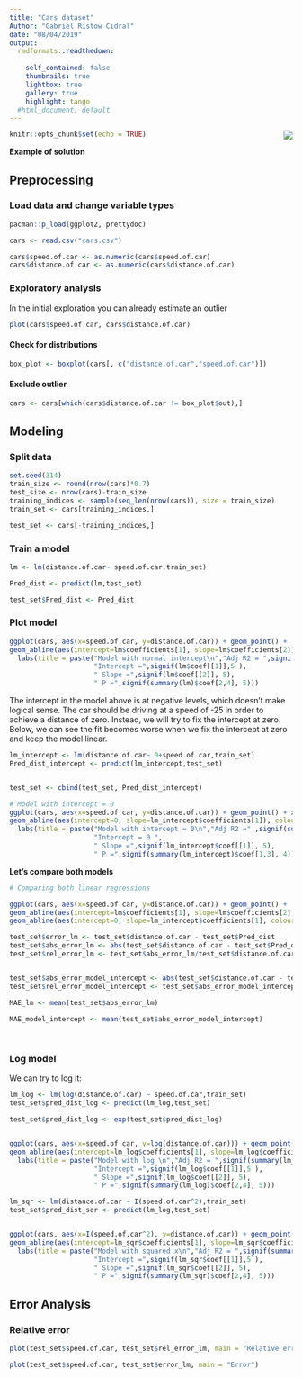```yaml
---
title: "Cars dataset"
Author: "Gabriel Ristow Cidral"
date: "08/04/2019"
output:
  rmdformats::readthedown:
    
    self_contained: false
    thumbnails: true
    lightbox: true
    gallery: true
    highlight: tango
  #html_document: default
---
```


<img style="float: right;" src="https://media.timtul.com/media/network22/ubiqum.png">

```r
knitr::opts_chunk$set(echo = TRUE)
```


**Example of solution**

## Preprocessing

### Load data and change variable types

```r

pacman::p_load(ggplot2, prettydoc)

cars <- read.csv("cars.csv")

cars$speed.of.car <- as.numeric(cars$speed.of.car)
cars$distance.of.car <- as.numeric(cars$distance.of.car)

```

### Exploratory analysis

In the initial exploration you can already estimate an outlier

```r
plot(cars$speed.of.car, cars$distance.of.car)
```

#### Check for distributions

```r

box_plot <- boxplot(cars[, c("distance.of.car","speed.of.car")])

```

#### Exclude outlier

```r


cars <- cars[which(cars$distance.of.car != box_plot$out),]


```


## Modeling

### Split data


```r
set.seed(314)
train_size <- round(nrow(cars)*0.7)
test_size <- nrow(cars)-train_size
training_indices <- sample(seq_len(nrow(cars)), size = train_size)
train_set <- cars[training_indices,]

test_set <- cars[-training_indices,]
```

### Train a model

```r
lm <- lm(distance.of.car~ speed.of.car,train_set)

Pred_dist <- predict(lm,test_set)

test_set$Pred_dist <- Pred_dist

```


### Plot model

```r
ggplot(cars, aes(x=speed.of.car, y=distance.of.car)) + geom_point() + 
geom_abline(aes(intercept=lm$coefficients[1], slope=lm$coefficients[2]), colour='red')+
  labs(title = paste("Model with normal intercept\n","Adj R2 = ",signif(summary(lm)$adj.r.squared, 5),
                     "Intercept =",signif(lm$coef[[1]],5 ),
                     " Slope =",signif(lm$coef[[2]], 5),
                     " P =",signif(summary(lm)$coef[2,4], 5)))


```

The intercept in the model above is at negative levels, which doesn't make logical sense. The car should be driving at a
speed of -25 in order to achieve a distance of zero. Instead, we will try to fix the intercept
at zero. Below, we can see the fit becomes worse when we fix the intercept at zero and keep the model linear.

```r
lm_intercept <- lm(distance.of.car~ 0+speed.of.car,train_set)
Pred_dist_intercept <- predict(lm_intercept,test_set)


test_set <- cbind(test_set, Pred_dist_intercept)

# Model with intercept = 0
ggplot(cars, aes(x=speed.of.car, y=distance.of.car)) + geom_point() + xlim(-2, 30) +
geom_abline(aes(intercept=0, slope=lm_intercept$coefficients[1]), colour='turquoise2')  +  
  labs(title = paste("Model with intercept = 0\n","Adj R2 =" ,signif(summary(lm_intercept)$adj.r.squared, 5),
                     "Intercept = 0 ",
                     " Slope =",signif(lm_intercept$coef[[1]], 5),
                     " P =",signif(summary(lm_intercept)$coef[1,3], 4))) 

```

**Let's compare both models**

```r

# Comparing both linear regressions

ggplot(cars, aes(x=speed.of.car, y=distance.of.car)) + geom_point() + 
geom_abline(aes(intercept=lm$coefficients[1], slope=lm$coefficients[2], colour='LM')) +
geom_abline(aes(intercept=0, slope=lm_intercept$coefficients[1], colour='LM with intercept = 0 '))  
```


```r

test_set$error_lm <- test_set$distance.of.car - test_set$Pred_dist
test_set$abs_error_lm <- abs(test_set$distance.of.car - test_set$Pred_dist)
test_set$rel_error_lm <- test_set$abs_error_lm/test_set$distance.of.car


test_set$abs_error_model_intercept <- abs(test_set$distance.of.car - test_set$Pred_dist_intercept)
test_set$rel_error_model_intercept <- test_set$abs_error_model_intercept/test_set$distance.of.car

MAE_lm <- mean(test_set$abs_error_lm) 

MAE_model_intercept <- mean(test_set$abs_error_model_intercept)
  
 
```


### Log model 

We can try to log it:


```r

lm_log <- lm(log(distance.of.car) ~ speed.of.car,train_set)
test_set$pred_dist_log <- predict(lm_log,test_set)

test_set$pred_dist_log <- exp(test_set$pred_dist_log)


ggplot(cars, aes(x=speed.of.car, y=log(distance.of.car))) + geom_point() + 
geom_abline(aes(intercept=lm_log$coefficients[1], slope=lm_log$coefficients[2]), colour='red')+
  labs(title = paste("Model with log \n","Adj R2 = ",signif(summary(lm_log)$adj.r.squared, 5),
                     "Intercept =",signif(lm_log$coef[[1]],5 ),
                     " Slope =",signif(lm_log$coef[[2]], 5),
                     " P =",signif(summary(lm_log)$coef[2,4], 5)))

```

```r

lm_sqr <- lm(distance.of.car ~ I(speed.of.car^2),train_set)
test_set$pred_dist_sqr <- predict(lm_log,test_set)


ggplot(cars, aes(x=I(speed.of.car^2), y=distance.of.car)) + geom_point() + 
geom_abline(aes(intercept=lm_sqr$coefficients[1], slope=lm_sqr$coefficients[2]), colour='red')+
  labs(title = paste("Model with squared x\n","Adj R2 = ",signif(summary(lm_sqr)$adj.r.squared, 5),
                     "Intercept =",signif(lm_sqr$coef[[1]],5 ),
                     " Slope =",signif(lm_sqr$coef[[2]], 5),
                     " P =",signif(summary(lm_sqr)$coef[2,4], 5)))

```


## Error Analysis

### Relative error


```r
plot(test_set$speed.of.car, test_set$rel_error_lm, main = "Relative error")
```

```r
plot(test_set$speed.of.car, test_set$error_lm, main = "Error")


```


